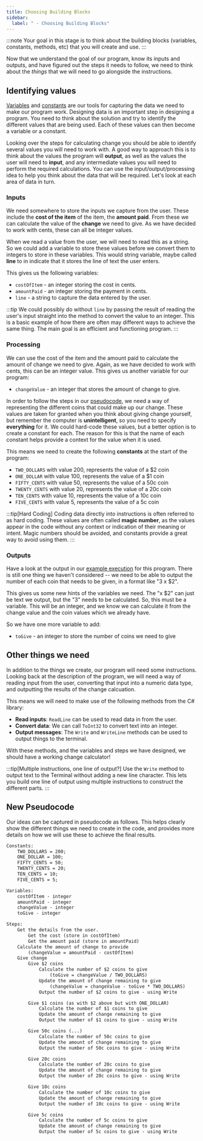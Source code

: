 ```yaml
---
title: Choosing Building Blocks
sidebar:
  label: " - Choosing Building Blocks"
---
```


:::note
Your goal in this stage is to think about the building blocks (variables, constants, methods, etc) that you will create and use.
:::

Now that we understand the goal of our program, know its inputs and outputs, and have figured out the steps it needs to follow, we need to think about the *things* that we will need to go alongside the instructions.

## Identifying values

[Variables](../../1-concepts/07-variable) and [constants](../../1-concepts/07-variable/#constants) are our tools for capturing the data we need to make our program work.
Designing data is an important step in designing a program. You need to think about the solution and try to identify the different values that are being used. Each of these values can then become a variable or a constant.

Looking over the steps for calculating change you should be able to identify several values you will need to work with. A good way to approach this is to think about the values the program will **output**, as well as the values the user will need to **input**, and any intermediate values you will need to perform the required calculations. You can use the input/output/processing idea to help you think about the data that will be required. Let's look at each area of data in turn.

### Inputs

We need somewhere to store the inputs we capture from the user. These include the **cost of the item** of the item, the **amount paid**. From these we can calculate the value of the **change** we need to give. As we have decided to work with cents, these can all be integer values.

When we read a value from the user, we will need to read this as a string. So we could add a variable to store these values before we convert them to integers to store in these variables. This would string variable, maybe called **line** to in indicate that it stores the line of text the user enters.

This gives us the following variables:

- `costOfItem` - an integer storing the cost in cents.
- `amountPaid` - an integer storing the payment in cents.
- `line` - a string to capture the data entered by the user.

:::tip
We could possibly do without `line` by passing the result of reading the user's input straight into the method to convert the value to an integer. This is a basic example of how there are often may different ways to achieve the same thing. The main goal is an efficient and functioning program.
:::

### Processing

We can use the cost of the item and the amount paid to calculate the amount of change we need to give.
Again, as we have decided to work with cents, this can be an integer value.
This gives us another variable for our program:

- `changeValue` - an integer that stores the amount of change to give.

In order to follow the steps in our [pseudocode](../01-01-understanding-the-change-calculator), we need a way of representing the different coins that could make up our change.
These values are taken for granted when you think about giving change yourself, but remember the computer is **unintelligent**, so you need to specify **everything** for it.
We could hard-code these values, but a better option is to create a constant for each.
The reason for this is that the name of each constant helps provide a context for the value when it is used.

This means we need to create the following **constants** at the start of the program:

- `TWO_DOLLARS` with value 200, represents the value of a $2 coin
- `ONE_DOLLAR` with value 100, represents the value of a $1 coin
- `FIFTY_CENTS` with value 50, represents the value of a 50c coin
- `TWENTY_CENTS` with value 20, represents the value of a 20c coin
- `TEN_CENTS` with value 10, represents the value of a 10c coin
- `FIVE_CENTS` with value 5, represents the value of a 5c coin

:::tip[Hard Coding]
Coding data directly into instructions is often referred to as hard coding. These values are often called **magic number**, as the values appear in the code without any context or indication of their meaning or intent. Magic numbers should be avoided, and constants provide a great way to avoid using them.
:::

### Outputs

Have a look at the output in our [example execution](../01-00-change-calculator) for this program.
There is still one thing we haven't considered -- we need to be able to output the number of each coin that needs to be given, in a format like "3 x $2".

This gives us some new hints of the variables we need.
The "x $2" can just be text we output, but the "3" needs to be calculated. So, this must be a variable. This will be an integer, and we know we can calculate it from the change value and the coin values which we already have.

So we have one more variable to add:

- `toGive` - an integer to store the number of coins we need to give

## Other things we need

In addition to the things we create, our program will need some instructions.
Looking back at the description of the program, we will need a way of reading input from the user, converting that input into a numeric data type, and outputting the results of the change calcuation.

This means we will need to make use of the following methods from the C# library:

- **Read inputs**: `ReadLine` can be used to read data in from the user.
- **Convert data**: We can call `ToInt32` to convert text into an integer.
- **Output messages**: The `Write` and `WriteLine` methods can be used to output things to the terminal.

With these methods, and the variables and steps we have designed, we should have a working change calculator!

:::tip[Multiple instructions, one line of output?]
Use the `Write` method to output text to the Terminal without adding a new line character. This lets you build one line of output using multiple instructions to construct the different parts.
:::

## New Pseudocode

Our ideas can be captured in pseudocode as follows. This helps clearly show the different things we need to create in the code, and provides more details on how we will use these to achieve the final results.

```txt
Constants:
    TWO_DOLLARS = 200;
    ONE_DOLLAR = 100;
    FIFTY_CENTS = 50;
    TWENTY_CENTS = 20;
    TEN_CENTS = 10;
    FIVE_CENTS = 5;

Variables:
    costOfItem - integer
    amountPaid - integer
    changeValue - integer
    toGive - integer

Steps:
    Get the details from the user.
        Get the cost (store in costOfItem)
        Get the amount paid (store in amountPaid)
    Calculate the amount of change to provide
        (changeValue = amountPaid - costOfItem)
    Give change
        Give $2 coins
            Calculate the number of $2 coins to give
                (toGive = changeValue / TWO_DOLLARS)
            Update the amount of change remaining to give
                (changeValue = changeValue - toGive * TWO_DOLLARS)
            Output the number of $2 coins to give - using Write

        Give $1 coins (as with $2 above but with ONE_DOLLAR)
            Calculate the number of $1 coins to give
            Update the amount of change remaining to give
            Output the number of $1 coins to give - using Write

        Give 50c coins (...)
            Calculate the number of 50c coins to give
            Update the amount of change remaining to give
            Output the number of 50c coins to give - using Write

        Give 20c coins
            Calculate the number of 20c coins to give
            Update the amount of change remaining to give
            Output the number of 20c coins to give - using Write

        Give 10c coins
            Calculate the number of 10c coins to give
            Update the amount of change remaining to give
            Output the number of 10c coins to give - using Write

        Give 5c coins
            Calculate the number of 5c coins to give
            Update the amount of change remaining to give
            Output the number of 5c coins to give - using Write
```
